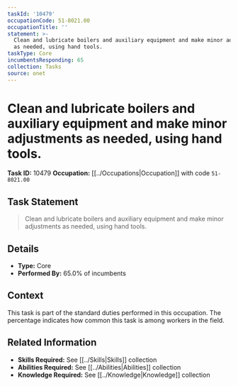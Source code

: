 ```yaml
---
taskId: '10479'
occupationCode: 51-8021.00
occupationTitle: ''
statement: >-
  Clean and lubricate boilers and auxiliary equipment and make minor adjustments
  as needed, using hand tools.
taskType: Core
incumbentsResponding: 65
collection: Tasks
source: onet
---
```

# Clean and lubricate boilers and auxiliary equipment and make minor adjustments as needed, using hand tools.

**Task ID:** 10479
**Occupation:** [[../Occupations|Occupation]] with code `51-8021.00`

## Task Statement

> Clean and lubricate boilers and auxiliary equipment and make minor adjustments as needed, using hand tools.

## Details

- **Type:** Core
- **Performed By:** 65.0% of incumbents

## Context

This task is part of the standard duties performed in this occupation. The percentage indicates how common this task is among workers in the field.

## Related Information

- **Skills Required:** See [[../Skills|Skills]] collection
- **Abilities Required:** See [[../Abilities|Abilities]] collection
- **Knowledge Required:** See [[../Knowledge|Knowledge]] collection
